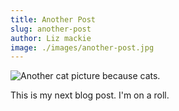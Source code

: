 ```yaml
---
title: Another Post
slug: another-post
author: Liz mackie
image: ./images/another-post.jpg
---
```


![Another cat picture because cats.](./images/another-post.jpg)

This is my next blog post. I'm on a roll.